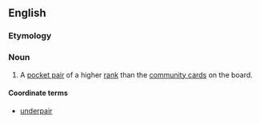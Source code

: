 ==English==

===Etymology===
{{prefix|over|pair}}

===Noun===
{{en-noun}}

# {{context|poker|lang=en}} A [[pocket pair]] of a higher [[rank]] than the [[community card]]s on the board.

====Coordinate terms====
* [[underpair]]
